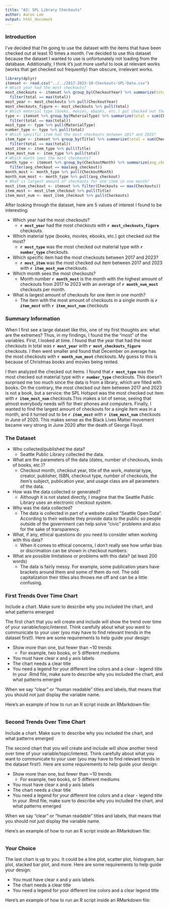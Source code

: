 ```yaml
---
title: "A3: SPL Library Checkouts"
author: Aaron Lee
output: html_document
---
```


### Introduction

I've decided that I'm going to use the dataset with the items that have been checked out at least 10 times a month. I've decided to use this dataset because the dataset I wanted to use is unfortunately not loading from the database. Additionally, I think it's just more useful to look at relevant works (works that get checked out frequently) than obscure, irrelevant works. 


```r
library(dplyr)
itemset <- read.csv("../../2017-2023-10-Checkouts-SPL-Data.csv")
# Which year had the most checkouts?
most_checkouts <- itemset %>% group_by(CheckoutYear) %>% summarize(total = sum(Checkouts)) %>% 
  filter(total == max(total))
most_year <- most_checkouts %>% pull(CheckoutYear)
most_checkouts_figure <- most_checkouts %>% pull(total)
# Which material type (books, movies, ebooks, etc.) got checked out the most?
type <- itemset %>% group_by(MaterialType) %>% summarize(total = sum(Checkouts)) %>% 
  filter(total == max(total))
most_type <- type %>% pull(MaterialType)
number_type <- type %>% pull(total)
# Which specific item had the most checkouts between 2017 and 2023?
item_type <- itemset %>% group_by(Title) %>% summarize(total = sum(Checkouts)) %>% 
  filter(total == max(total))
most_item <- item_type %>% pull(Title)
item_most_num <- item_type %>% pull(total)
# Which month sees the most checkouts?
month_type <- itemset %>% group_by(CheckoutMonth) %>% summarize(avg_checkout = mean(Checkouts)) %>% 
  filter(avg_checkout == max(avg_checkout))
month_most <- month_type %>% pull(CheckoutMonth)
month_num_most <- month_type %>% pull(avg_checkout)
# What is largest amount of checkouts for one item in one month?
most_item_checkout <- itemset %>% filter(Checkouts == max(Checkouts))
item_most <- most_item_checkout %>% pull(Title)
item_most_num <- most_item_checkout %>% pull(Checkouts)
```


After looking through the dataset, here are 5 values of interest I found to be interesting:

* Which year had the most checkouts?
  + **`r most_year`** had the most checkouts with **`r most_checkouts_figure`** checkouts.
* Which material type (books, movies, ebooks, etc.) got checked out the most?
  + **`r most_type`** was the most checked out material type with **`r number_type`** checkouts.
* Which specific item had the most checkouts between 2017 and 2023?
  + **`r most_item`** was the most checked out item between 2017 and 2023 with **`r item_most_num`** checkouts.
* Which month sees the most checkouts?
  + Month number **`r month_most`** is the month with the highest amount of checkouts from 2017 to 2023 with an average of **`r month_num_most`** checkouts per month.
* What is largest amount of checkouts for one item in one month?
  + The item with the most amount of checkouts in a single month is _**`r item_most`**_ with **`r item_most_num`** checkouts 

### Summary Information

When I first see a large dataset like this, one of my first thoughts are: what are the extremes? Thus, in my findings, I found the the "most" of the variables. First, I looked at time. I found that the year that had the most checkouts in total was **`r most_year`** with **`r most_checkouts_figure`** checkouts. I then went smaller
and found that December on average has the most checkouts with **`r month_num_most`** checkouts. My guess to this is because of Christmas books and movies being rented.

I then analyzed the checked out items. I found that **`r most_type`** was the most checked out material type with **`r number_type`** checkouts. This doesn't surprised me too much since the data is from a library, which are filled with books. On the contrary, the most checked out item between 2017 and 2023 is not a book, but a service: the SPL Hotspot was the most checked out item with **`r item_most_num`** checkouts.This makes a lot of sense, seeing that almost everybody needs wifi for their phones and computers. Finally, I wanted to find the largest amount of checkouts for a single item was in a month, and it turned out to be _**`r item_most`**_ with **`r item_most_num`** checkouts in June of 2020. This makes sense as the Black Lives Matter movement became very strong in June 2020 after the death of George Floyd.


### The Dataset

- Who collected/published the data?  
  + Seattle Public Library collected the data.
- What are the parameters of the data (dates, number of checkouts, kinds of books, etc.)?
  + Checkout month, checkout year, title of the work, material type, creator, publisher, ISBN, checkout type, number of checkouts, the item's subject, publication year, and usage class are all parameters of the data.
- How was the data collected or generated?  
  + Although it is not stated directly, I imagine that the Seattle Public Library uses an electronic checkout system.
- Why was the data collected?
  + The data is collected in part of a website called "Seattle Open Data". According to their website they provide data to the public so people outside of the government can help solve "civic" problems and also for the sake of transparency.
- What, if any, ethical questions do you need to consider when working with this data?
  + When it comes to ethical concerns, I don't really see how unfair bias or discrimation can be shown in checkout numbers.
- What are possible limitations or problems with this data?   (at least 200 words)
  + The data is fairly messy. For example, some publication years have brackets around them and some of them do not. The odd capitalization their titles also throws me off and can be a little confusing.


### First Trends Over Time Chart

Include a chart. Make sure to describe why you included the chart, and what patterns emerged

The first chart that you will create and include will show the trend over time of your variable/topic/interest.
Think carefully about what you want to communicate to your user (you may have to find relevant trends in the 
dataset first!). Here are some requirements to help guide your design:

- Show more than one, but fewer than ~10 trends
  - For example, two books, or 5 different mediums
- You must have clear x and y axis labels
- The chart needs a clear title 
- You need a legend for your different line colors and a clear - legend title
In your .Rmd file, make sure to describe why you included the chart, and what patterns emerged

When we say "clear" or "human readable" titles and labels, that means that you should not just display the 
variable name.

Here's an example of how to run an R script inside an RMarkdown file:

```r
```

### Second Trends Over Time Chart

Include a chart. Make sure to describe why you included the chart, and what patterns emerged

The second chart that you will create and include will show another trend over time of your 
variable/topic/interest. Think carefully about what you want to communicate to your user (you may have to find 
relevant trends in the dataset first!). Here are some requirements to help guide your design:

- Show more than one, but fewer than ~10 trends
  - For example, two books, or 5 different mediums
- You must have clear x and y axis labels
- The chart needs a clear title 
- You need a legend for your different line colors and a clear - legend title
In your .Rmd file, make sure to describe why you included the chart, and what patterns emerged

When we say "clear" or "human readable" titles and labels, that means that you should not just display the 
variable name.

Here's an example of how to run an R script inside an RMarkdown file:

```r
```

### Your Choice

The last chart is up to you. It could be a line plot, scatter plot, histogram, bar plot, stacked bar plot, and 
more. Here are some requirements to help guide your design:

- You must have clear x and y axis labels
- The chart needs a clear title 
- You need a legend for your different line colors and a clear legend title

Here's an example of how to run an R script inside an RMarkdown file:

```r
```


